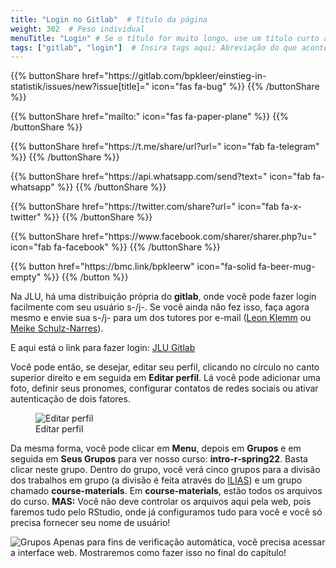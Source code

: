 ```yaml
---
title: "Login no Gitlab"  # Título da página
weight: 302  # Peso individual
menuTitle: "Login" # Se o título for muito longo, use um título curto aqui
tags: ["gitlab", "login"]  # Insira tags aqui; Abreviação do que acontece na página
---
```


{{% buttonShare href=\"https\:\/\/gitlab.com\/bpkleer\/einstieg-in-statistik\/issues\/new?issue[title]=\" icon=\"fas fa-bug\" %}} {{% /buttonShare %}} 

{{% buttonShare href=\"mailto\:\" icon=\"fas fa-paper-plane\" %}} {{% /buttonShare %}}

{{% buttonShare href=\"https\:\/\/t.me\/share\/url?url=\" icon=\"fab fa-telegram\" %}} {{% /buttonShare %}}

{{% buttonShare href=\"https\:\/\/api.whatsapp.com\/send?text=\" icon=\"fab fa-whatsapp\" %}} {{% /buttonShare %}}

{{% buttonShare href=\"https\:\/\/twitter.com\/share?url=\" icon=\"fab fa-x-twitter\" %}} {{% /buttonShare %}}

{{% buttonShare href=\"https\:\/\/www.facebook.com\/sharer\/sharer.php?u=\" icon=\"fab fa-facebook\" %}} {{% /buttonShare %}}

{{% button href=\"https\:\/\/bmc.link\/bpkleerw\" icon=\"fa-solid fa-beer-mug-empty\" %}} {{% /button %}}

Na JLU, há uma distribuição própria do **gitlab**, onde você pode fazer login facilmente com seu usuário s-/j-. Se você ainda não fez isso, faça agora mesmo e envie sua s-/j- para um dos tutores por e-mail ([Leon Klemm](leon.klemm@sowi.uni-giessen.de) ou [Meike Schulz-Narres](meike.schulz-narres@geogr.uni-giessen.de)).

E aqui está o link para fazer login: [JLU Gitlab](https://gitlab.ub.uni-giessen.de)

Você pode então, se desejar, editar seu perfil, clicando no círculo no canto superior direito e em seguida em **Editar perfil**. Lá você pode adicionar uma foto, definir seus pronomes, configurar contatos de redes sociais ou ativar autenticação de dois fatores.

![Editar perfil](../img/editprofile.png)

Da mesma forma, você pode clicar em **Menu**, depois em **Grupos** e em seguida em **Seus Grupos** para ver nosso curso: **intro-r-spring22**. Basta clicar neste grupo. Dentro do grupo, você verá cinco grupos para a divisão dos trabalhos em grupo (a divisão é feita através do [ILIAS](https://ilias.uni-giessen.de/ilias/goto.php?target=crs_293249&client_id=JLUG)) e um grupo chamado **course-materials**. Em **course-materials**, estão todos os arquivos do curso. **MAS:** Você não deve controlar os arquivos aqui pela web, pois faremos tudo pelo RStudio, onde já configuramos tudo para você e você só precisa fornecer seu nome de usuário!

![Grupos](../img/groups.png)
Apenas para fins de verificação automática, você precisa acessar a interface web. Mostraremos como fazer isso no final do capítulo!
